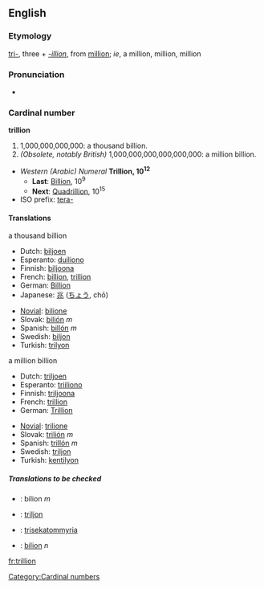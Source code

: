 ==English==

===Etymology===
[[tri-]], three + ''[[-illion]]'', from [[million]]; ''ie'', a million, million, million

===Pronunciation===
* {{audio|en-us-trillion.ogg|Audio (US)}}

===Cardinal number===
'''trillion'''
#1,000,000,000,000: a thousand billion.
#''(Obsolete, notably British)'' 1,000,000,000,000,000,000: a million billion.
*''Western (Arabic) Numeral'' '''Trillion, 10<sup>12</sup>'''
**'''Last''': [[Billion]], 10<sup>9</sup>
**'''Next''': [[Quadrillion]], 10<sup>15</sup>
*ISO prefix: [[tera-]]

====Translations====
;a thousand billion
{{top}}
*Dutch: [[biljoen]]
*Esperanto: [[duiliono]]
*Finnish: [[biljoona]]
*French: [[billion]], [[trillion#French|trillion]]
*German: [[Billion]]
*Japanese: [[兆]] ([[ちょう]], chō)
{{mid}}
*[[Novial]]: [[bilione]]
*Slovak: [[bilión]] ''m''
* Spanish: [[billón]] ''m''
*Swedish: [[biljon]] {{c}}
*Turkish: [[trilyon]]
{{bottom}}

;a million billion
{{top}}
*Dutch: [[triljoen]]
*Esperanto: [[triiliono]]
*Finnish: [[triljoona]]
*French: [[trillion#French|trillion]]
* German: [[Trillion]]
{{mid}}
*[[Novial]]: [[trilione]]
*Slovak: [[trilión]] ''m''
* Spanish: [[trillón]] ''m''
*Swedish: [[triljon]] {{c}}
*Turkish: [[kentilyon]]
{{bottom}}

=====Translations to be checked=====
{{checktrans}}
*{{ttbc|Bosnian}}: bilion ''m''
*{{ttbc|Estonian}}: [[triljon]]
*{{ttbc|Greek}}: [[trisekatommyria]]
*{{ttbc|Romanian}}: [[bilion]] ''n''

[[Category:Cardinal numbers]]

[[fr:trillion]]